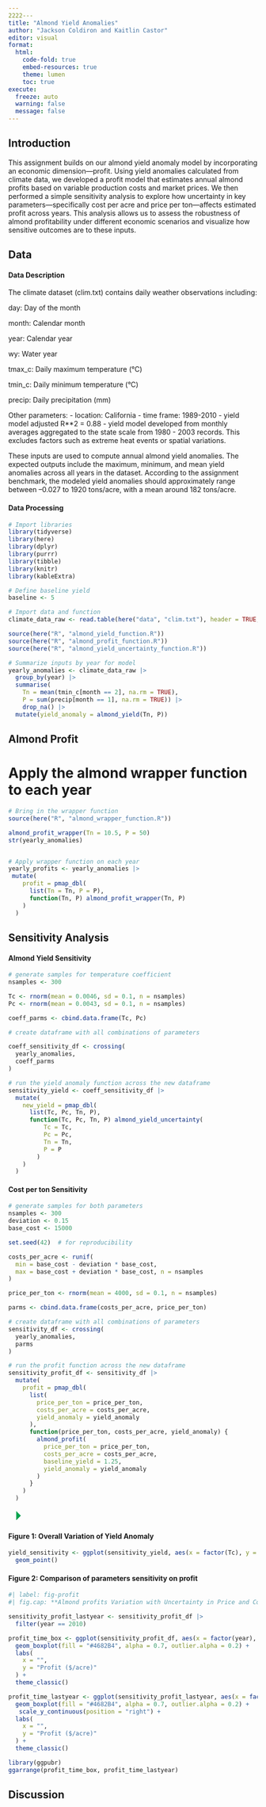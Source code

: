 ```yaml
---
2222---
title: "Almond Yield Anomalies"
author: "Jackson Coldiron and Kaitlin Castor"
editor: visual
format: 
  html:
    code-fold: true
    embed-resources: true
    theme: lumen
    toc: true
execute:
  freeze: auto 
  warning: false
  message: false
---
```


## Introduction

This assignment builds on our almond yield anomaly model by incorporating an economic dimension—profit. Using yield anomalies calculated from climate data, we developed a profit model that estimates annual almond profits based on variable production costs and market prices. We then performed a simple sensitivity analysis to explore how uncertainty in key parameters—specifically cost per acre and price per ton—affects estimated profit across years. This analysis allows us to assess the robustness of almond profitability under different economic scenarios and visualize how sensitive outcomes are to these inputs.

## Data

#### Data Description

The climate dataset (clim.txt) contains daily weather observations including:

day: Day of the month

month: Calendar month

year: Calendar year

wy: Water year

tmax_c: Daily maximum temperature (°C)

tmin_c: Daily minimum temperature (°C)

precip: Daily precipitation (mm)

Other parameters: - location: California - time frame: 1989-2010 - yield model adjusted R\*\*2 = 0.88 - yield model developed from monthly averages aggregated to the state scale from 1980 - 2003 records. This excludes factors such as extreme heat events or spatial variations.

These inputs are used to compute annual almond yield anomalies. The expected outputs include the maximum, minimum, and mean yield anomalies across all years in the dataset. According to the assignment benchmark, the modeled yield anomalies should approximately range between –0.027 to 1920 tons/acre, with a mean around 182 tons/acre.

#### Data Processing

```r
# Import libraries
library(tidyverse)
library(here)
library(dplyr)
library(purrr)
library(tibble)
library(knitr)
library(kableExtra)

# Define baseline yield
baseline <- 5

# Import data and function
climate_data_raw <- read.table(here("data", "clim.txt"), header = TRUE, sep = "", quote = "\"")

source(here("R", "almond_yield_function.R"))
source(here("R", "almond_profit_function.R"))
source(here("R", "almond_yield_uncertainty_function.R"))

# Summarize inputs by year for model
yearly_anomalies <- climate_data_raw |>
  group_by(year) |>
  summarise(
    Tn = mean(tmin_c[month == 2], na.rm = TRUE),
    P = sum(precip[month == 1], na.rm = TRUE)) |>
    drop_na() |>
  mutate(yield_anomaly = almond_yield(Tn, P))

```

## Almond Profit

# Apply the almond wrapper function to each year

```r
# Bring in the wrapper function
source(here("R", "almond_wrapper_function.R"))

almond_profit_wrapper(Tn = 10.5, P = 50)
str(yearly_anomalies)


# Apply wrapper function on each year
yearly_profits <- yearly_anomalies |>
 mutate(
    profit = pmap_dbl(
      list(Tn = Tn, P = P),
      function(Tn, P) almond_profit_wrapper(Tn, P)
    )
  )

```

## Sensitivity Analysis

#### Almond Yield Sensitivity

```r
# generate samples for temperature coefficient
nsamples <- 300

Tc <- rnorm(mean = 0.0046, sd = 0.1, n = nsamples)
Pc <- rnorm(mean = 0.0043, sd = 0.1, n = nsamples)

coeff_parms <- cbind.data.frame(Tc, Pc)

# create dataframe with all combinations of parameters

coeff_sensitivity_df <- crossing(
  yearly_anomalies,
  coeff_parms
)

# run the yield anomaly function across the new dataframe
sensitivity_yield <- coeff_sensitivity_df |>
  mutate(
    new_yield = pmap_dbl(
      list(Tc, Pc, Tn, P),
      function(Tc, Pc, Tn, P) almond_yield_uncertainty(
          Tc = Tc,
          Pc = Pc,
          Tn = Tn,
          P = P
        )
    )
  )

```

#### Cost per ton Sensitivity

```r
# generate samples for both parameters
nsamples <- 300
deviation <- 0.15
base_cost <- 15000

set.seed(42)  # for reproducibility

costs_per_acre <- runif(
  min = base_cost - deviation * base_cost,
  max = base_cost + deviation * base_cost, n = nsamples
)

price_per_ton <- rnorm(mean = 4000, sd = 0.1, n = nsamples)

parms <- cbind.data.frame(costs_per_acre, price_per_ton)

# create dataframe with all combinations of parameters
sensitivity_df <- crossing(
  yearly_anomalies,
  parms
)

# run the profit function across the new dataframe
sensitivity_profit_df <- sensitivity_df |>
  mutate(
    profit = pmap_dbl(
      list(
        price_per_ton = price_per_ton,
        costs_per_acre = costs_per_acre,
        yield_anomaly = yield_anomaly
      ),
      function(price_per_ton, costs_per_acre, yield_anomaly) {
        almond_profit(
          price_per_ton = price_per_ton,
          costs_per_acre = costs_per_acre,
          baseline_yield = 1.25,
          yield_anomaly = yield_anomaly
        )
      }
    )
  )

```

![](data:image/png;base64,iVBORw0KGgoAAAANSUhEUgAAACgAAAAaCAYAAADFTB7LAAAAcElEQVR4Xu3OwQmAQAxE0bClWYCW5N06tM6V2YPg5CjoF/JhLoHAi6iqn9eOefUbqrYvHY0cQDLyAlKRNyARmYA0ZMLRkAlGQyaU72tkAtlim7r/vJqDUDjlKBROOQyFU2icQuMUGqfQuBEaV1XPOwEx96nYACK8+wAAAABJRU5ErkJggg== "Run Current Chunk")

#### Figure 1: Overall Variation of Yield Anomaly

```r
yield_sensitivity <- ggplot(sensitivity_yield, aes(x = factor(Tc), y = new_yield)) + 
  geom_point()
```

#### Figure 2: Comparison of parameters sensitivity on profit

```r
#| label: fig-profit
#| fig.cap: **Almond profits Variation with Uncertainty in Price and Cost**. The graph on the left shows the variation in profit for each year, with uncertainty in price per ton and cost per acre. Because of the large variety in profit across years and major outliers in 1995, 2005 and 2008 the individual box plots for each year, however, are difficult to make out. So, the graph on the right shows just the variation in profit for 2010. 

sensitivity_profit_lastyear <- sensitivity_profit_df |>
  filter(year == 2010)

profit_time_box <- ggplot(sensitivity_profit_df, aes(x = factor(year), y = profit)) +
  geom_boxplot(fill = "#4682B4", alpha = 0.7, outlier.alpha = 0.2) +
  labs(
    x = "",
    y = "Profit ($/acre)"
  ) +
  theme_classic()

profit_time_lastyear <- ggplot(sensitivity_profit_lastyear, aes(x = factor(year), y = profit)) +
  geom_boxplot(fill = "#4682B4", alpha = 0.7, outlier.alpha = 0.2) +
   scale_y_continuous(position = "right") +
  labs(
    x = "",
    y = "Profit ($/acre)"
  ) +
  theme_classic()

library(ggpubr)
ggarrange(profit_time_box, profit_time_lastyear)

```

## Discussion
